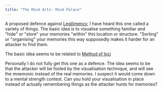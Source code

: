 ```yaml
---
title: "The Mind Arts: Mind Palace"
---
```


A proposed defence against [Legilimency][], I have heard this one called a variety
of things.  The basic idea is to visualise something familiar and "hide" or
"store" your memories "within" this location or structure.  "Sorting" or
"organising" your memories this way supposedly makes it harder for an attacker
to find them. 

The basic idea seems to be related to [Method of loci](https://en.wikipedia.org/wiki/Method_of_loci) 

Personally I do not fully get this one as a defence.  The idea seems to be that
the attacker will be fooled by the visualisation technique, and will see the
mnemonic instead of the real memories.  I suspect it would come down to a mental
strength contest.  Can you hold your visualisation in place instead of actually
remembering things as the attacker hunts for memories?

[Occlumency]: <occlumency>

[Legilimency]: <legilimency>

